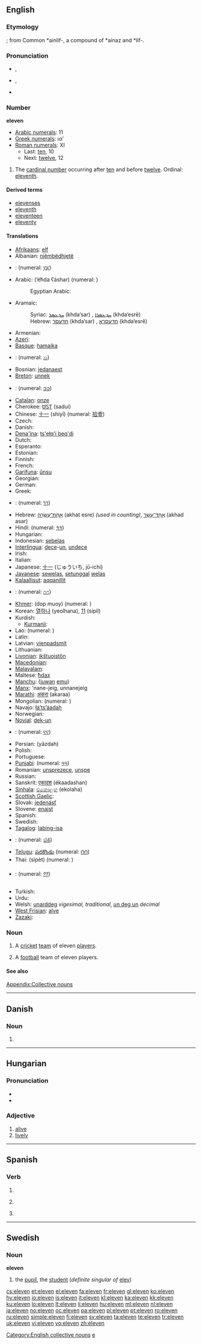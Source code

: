 {{wikipedia}}
==English==

===Etymology===
{{etyl|ang}} {{term|endleofan|lang=ang}}; from Common {{etyl|gem}} *ainlif-, a compound of *ainaz and *lif-.

===Pronunciation===
* {{a|UK}} {{IPA|/ɪˈlɛv.ən/|/əˈlɛv.ən/}}, {{SAMPA|/I"lEv@n/|/@"lEv@n/}}
* {{a|US}} {{IPA|/ɪˈlɛv.ən/|/iˈlɛv.ən/|/əˈlɛv.ən/}}, {{SAMPA|/I"lEv@n/|/i"lEv@n/|/@"lEv@n/}}
* {{audio|en-us-eleven.ogg|Audio (US)}}

===Number===
'''eleven'''

* [[w:Arabic numerals|Arabic numerals]]: 11
* [[w:Greek numerals|Greek numerals]]: ιαʹ
* [[w:Roman numerals|Roman numerals]]: XI
** Last: [[ten]], 10
** Next: [[twelve]], 12

# The [[cardinal number]] occurring after [[ten]] and before [[twelve]]. Ordinal: [[eleventh]].

====Derived terms====
* [[elevenses]]
* [[eleventh]]
* [[eleventeen]]
* [[eleventy]]

====Translations====
{{trans-top|the cardinal number occurring after ten and before twelve}}
* [[Afrikaans]]: [[elf]]
* Albanian: [[njëmbëdhjetë]]
* {{trreq|Amharic}}: (numeral: [[፲፩]])
* Arabic: {{Arab|[[احدى عشر]]}} (’éħda ʕáshar) (numeral: {{Arab|[[١١]]}})
*: Egyptian Arabic: {{tø|arz|حداشر|tr=Hidaashar|sc=Arab|xs=Egyptian Arabic}}
* Aramaic:
*: Syriac: [[ܚܕܥܣܪ]] (khda‘sar) {{m}}, [[ܚܕܥܣܪܐ]] (khda‘esrē) {{f}}
*: Hebrew: [[חדעסר]] (khda‘sar) {{m}}, [[חדעסרא]] (khda‘esrē) {{f}}
* Armenian: {{t+|hy|տասնմեկ|tr=tasnmek}}
* [[Azeri]]: {{t-|az|on bir|xs=Azeri}}
* [[Basque]]: [[hamaika]]
* {{trreq|Bengali}}: (numeral: [[১১]])
* Bosnian: [[jedanaest]]
* [[Breton]]: [[unnek]]
* {{trreq|Burmese}}: (numeral: [[၁၁]])
* [[Catalan]]: [[onze]]
* Cherokee: [[ᏌᏚᎢ]] (sadui)
* Chinese: [[十一]] (shíyī) (numeral: [[拾壹]])
* Czech: {{t-|cs|jedenáct}}
* Danish: {{t+|da|elleve}}
* [[Dena'ina]]: [[ts'ełq'i beq'di]]
* Dutch: {{t+|nl|elf}}
* Esperanto: {{t-|eo|dek unu|xs=Esperanto}}
* Estonian: {{t-|et|üksteist}}
* Finnish: {{t+|fi|yksitoista}}
* French: {{t+|fr|onze}}
* [[Garífuna]]: [[ûnsu]]
* Georgian: {{t-|ka|თერთმეტი|tr=t’ert’meti|sc=Geor|xs=Georgian}}
* German: {{t+|de|elf}}
* Greek: {{t+|el|έντεκα|tr=éndeka}}
* {{trreq|Gujarati}}: (numeral: [[૧૧]])
* Hebrew: [[אחת עשרה|אַחַת־עֶשְׂרֵה]] (akhat esre) {{f}} ''(used in counting)'', [[אחד עשר|אַחַד־עָשָׂר]] (akhad asar) {{m}}
* Hindi: {{t+|hi|ग्यारह|tr=gyārah|xs=Hindi}} (numeral: [[११]])
* Hungarian: {{t+|hu|tizenegy}}
* Indonesian: [[sebelas]]
* [[Interlingua]]: [[dece]]-[[un]], [[undece]]
* Irish: {{t+|ga|aon déag|xs=Irish}}
* Italian: {{t+|it|undici}}
* Japanese: [[十一]] (じゅういち, jū-ichi)
* [[Javanese]]: [[sewelas]], [[setunggal]] [[welas]]
* [[Kalaallisut]]: [[aqqanillit]]
* {{trreq|Kannada}}: (numeral: [[೧೧]])
{{trans-mid}}
* [[Khmer]]: {{Khmr|[[ដប់‌មួយ]]}} (dop muoy) (numeral: {{Khmr|[[១១]]}})
* Korean: [[열하나]] (yeolhana), [[11]] (sipil)
* Kurdish:
** [[Kurmanji]]: {{t|ku|yazde}}
* Lao: {{t-|lo|ສິບເອັດ|tr=sip-'et|sc=Laoo|xs=Lao}} (numeral: {{Laoo|[[໑໑]]}})
* Latin: {{t+|la|undecim|alt=ūndecim}}
* Latvian: [[vienpadsmit]]
* Lithuanian: {{t+|lt|vienuolika|f|xs=Lithuanian}}
* [[Livonian]]: [[ikštuoistõn]]
* [[Macedonian]]: {{t|mk|единаесет|tr=edináeset}}
* [[Malayalam]]: {{t|ml|പതിനൊന്ന്|sc=Mlym|xs=Malayalam}}
* Maltese: [[ħdax]]
* [[Manchu]]: ([[juwan]] [[emu]])
* [[Manx]]: 'nane-jeig, unnanejeig
* [[Marathi]]: [[अकरा]] (akaraa)
* Mongolian: {{t|mn|арван нэг|tr=arvan neg|sc=Cyrl|xs=Mongolian}} (numeral: {{Mong|[[᠑᠑]]}})
* Navajo: [[łáʼtsʼáadah]]
* Norwegian: {{t+|no|elleve}}
* [[Novial]]: [[dek-un]]
* {{trreq|Oriya}}: (numeral: [[୧୧]])
* Persian: {{t+|fa|یازده|xs=Persian}} (yāzdah)
* Polish: {{t+|pl|jedenaście}}
* Portuguese: {{t+|pt|onze}}
* [[Punjabi]]: {{t-|pa|ਗਿਆਰਾਂ|sc=Guru|xs=Punjabi}} (numeral: [[੧੧]])
* Romanian: [[unsprezece]], [[unşpe]] {{italbrac|informal}}
* Russian: {{t+|ru|одиннадцать|tr=odínnadtsat’}}
* Sanskrit: [[एकादश]] (ékaadashan)
* [[Sinhala]]: [[එකොළහ]] (ekolaha)
* [[Scottish Gaelic]]: {{t|gd|aon}} {{t|gd|deug}}
* Slovak: [[jedenásť]]
* Slovene: [[enajst]]
* Spanish: {{t+|es|once}}
* Swedish: {{t+|sv|elva}}
* [[Tagalog]]: [[labing-isa]]
* {{trreq|Tamil}}: (numeral: [[௰௧]])
* [[Telugu]]: [[పదకొండు]] (numeral: [[౧౧]])
* Thai: {{Thai|[[สิบเอ็ด]]}} (sìpèt) (numeral: {{Thai|[[๑๑]]}})
* {{trreq|Tibetan}}: (numeral: [[༡༡]])
* Turkish: {{t|tr|On Bir}}
* Urdu: {{t-|ur|گیارہ|tr=gyaarah|xs=Urdu}}
* Welsh: [[unarddeg]] ''vigesimal, traditional'', [[un deg un]] ''decimal''
* [[West Frisian]]: [[alve]]
* [[Zazaki]]: {{tø|zza|yewndes}}
{{trans-bottom}}

===Noun===
{{en-noun}}

# {{cricket}} A [[cricket]] [[team]] of eleven [[player]]s.
# {{football}} A [[football]] team of eleven players.

====See also====
[[Appendix:Collective nouns]]

[[Category:English collective nouns]]

----

==Danish==

===Noun===
{{infl|da|noun form|g=c}}

# {{form of|singular definite|elev|lang=Danish}}

----

==Hungarian==

===Pronunciation===
* {{IPA|/ˈɛlɛvɛn/|lang=hu}}
* {{hyphenation|ele|ven}}

===Adjective===
{{hu-adj|ebb}}

# [[alive]]
# [[lively]]

----

==Spanish==

===Verb===
{{es-verb-form|elevar}}

# {{es-verb form of|person=third-person|number=plural|tense=present|mood=subjunctive|ending=ar|verb=[[elevar]]}}
# {{uds.}} {{es-verb form of|formal=yes|person=second-person|number=plural|sense=affirmative|mood=imperative|ending=ar|verb=[[elevar]]}}
# {{uds.}} {{es-verb form of|person=second-person|number=plural|tense=present|mood=subjunctive|ending=ar|verb=[[elevar]]}}

----

==Swedish==

===Noun===
'''eleven'''

# the [[pupil]], the [[student]] (''definite singular of'' [[elev]])

[[Category:Cardinal numbers|e]]

[[cs:eleven]]
[[et:eleven]]
[[el:eleven]]
[[fa:eleven]]
[[fr:eleven]]
[[gl:eleven]]
[[ko:eleven]]
[[hy:eleven]]
[[io:eleven]]
[[is:eleven]]
[[it:eleven]]
[[kl:eleven]]
[[ka:eleven]]
[[kk:eleven]]
[[ku:eleven]]
[[lo:eleven]]
[[lt:eleven]]
[[li:eleven]]
[[hu:eleven]]
[[ml:eleven]]
[[nl:eleven]]
[[ja:eleven]]
[[no:eleven]]
[[oc:eleven]]
[[pa:eleven]]
[[pl:eleven]]
[[pt:eleven]]
[[ro:eleven]]
[[ru:eleven]]
[[simple:eleven]]
[[fi:eleven]]
[[sv:eleven]]
[[ta:eleven]]
[[te:eleven]]
[[tr:eleven]]
[[uk:eleven]]
[[vi:eleven]]
[[vo:eleven]]
[[zh:eleven]]